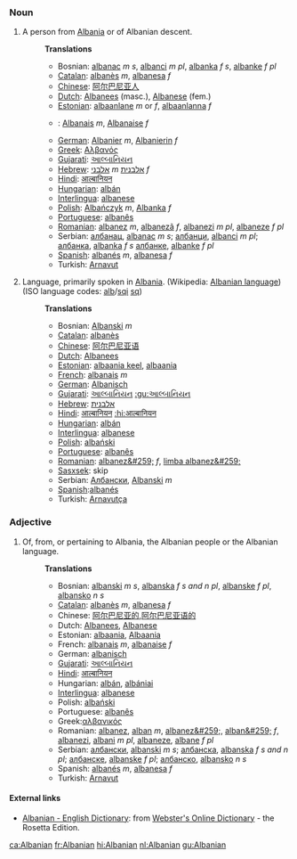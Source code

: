 ===Noun===
#A person from [[Albania]] or of Albanian descent.
#:'''Translations'''
#:*Bosnian: [[albanac]] ''m s'', [[albanci]] ''m pl'', [[albanka]] ''f s'', [[albanke]] ''f pl''
#:*[[Catalan]]: [[albanès]] ''m'', [[albanesa]] ''f''
#:*[[Chinese]]: [[阿尔巴尼亚人]]
#:*[[Dutch]]:  [[Albanees]] (masc.), [[Albanese]] (fem.)
#:*[[Estonian]]: [[albaanlane]] ''m'' or ''f'', [[albaanlanna]] ''f''
#:*{{fr}}: [[Albanais]] ''m'', [[Albanaise]] ''f''
#:*[[German]]: [[Albanier]] ''m'', [[Albanierin]] ''f''
#:*[[Greek]]: [[Αλβανός]]
#:*[[Gujarati]]: [[આલ્બાનિયન]]
#:*[[Hebrew]]: [[אלבני]] ''m'' [[אלבנית]] ''f''
#:*[[Hindi]]: [[आल्बानियन]]
#:*[[Hungarian]]: [[albán]]
#:*[[Interlingua]]: [[albanese]]
#:*[[Polish]]: [[Albańczyk]] ''m'', [[Albanka]] ''f''
#:*[[Portuguese]]: [[albanês]]
#:*[[Romanian]]: [[albanez]] ''m'', [[albanezã]] ''f'', [[albanezi]] ''m pl'', [[albaneze]] ''f pl''
#:*Serbian: [[албанац]], [[albanac]] ''m s''; [[албанци]], [[albanci]] ''m pl''; [[албанка]], [[albanka]] ''f s'' [[албанке]], [[albanke]] ''f pl''
#:*[[Spanish]]: [[albanés]] ''m'', [[albanesa]] ''f''
#:*Turkish: [[Arnavut]]
#Language, primarily spoken in [[Albania]]. (Wikipedia: [[w:Albanian language|Albanian language]]) (ISO language codes: [[alb]]/[[sqi]]   [[sq]])
#:'''Translations'''
#:*Bosnian: [[Albanski]] ''m''
#:*[[Catalan]]: [[albanès]]
#:*[[Chinese]]: [[阿尔巴尼亚语]]
#:*[[Dutch]]: [[Albanees]]
#:*[[Estonian]]: [[albaania keel]], [[albaania]]
#:*[[French]]: [[albanais]] ''m''
#:*[[German]]: [[Albanisch]]
#:*[[Gujarati]]: [[આલ્બાનિયન]] [[:gu:આલ્બાનિયન]]
#:*[[Hebrew]]: [[אלבנית]]
#:*[[Hindi]]: [[आल्बानियन]] [[:hi:आल्बानियन]]
#:*[[Hungarian]]: [[albán]]
#:*[[Interlingua]]: [[albanese]]
#:*[[Polish]]: [[albański]]
#:*[[Portuguese]]: [[albanês]]
#:*[[Romanian]]: [[albanez&#259;]] ''f'', [[limba albanez&#259;]]
#:*[[Sasxsek]]: skip
#:*Serbian: [[Албански]], [[Albanski]] ''m''
#:*[[Spanish]]:[[albanés]]
#:*Turkish: [[Arnavutça]]

===Adjective===
#Of, from, or pertaining to Albania, the Albanian people or the Albanian language.
#:'''Translations'''
#:*Bosnian: [[albanski]] ''m s'', [[albanska]] ''f s and n pl'', [[albanske]] ''f pl'', [[albansko]] ''n s''
#:*[[Catalan]]: [[albanès]] ''m'', [[albanesa]] ''f''
#:*Chinese: [[阿尔巴尼亚的]],[[阿尔巴尼亚语的]]
#:*Dutch: [[Albanees]], [[Albanese]]
#:*Estonian: [[albaania]], [[Albaania]]
#:*French: [[albanais]] ''m'', [[albanaise]] ''f''
#:*German: [[albanisch]]
#:*[[Gujarati]]: [[આલ્બાનિયન]]
#:*[[Hindi]]: [[आल्बानियन]]
#:*Hungarian: [[albán]], [[albániai]]
#:*[[Interlingua]]: [[albanese]]
#:*Polish: [[albański]]
#:*Portuguese: [[albanês]]
#:*Greek:[[αλβανικός]]
#:*Romanian: [[albanez]], [[alban]] ''m'', [[albanez&#259;]], [[alban&#259;]] ''f'', [[albanezi]], [[albani]] ''m pl'', [[albaneze]], [[albane]] ''f pl''
#:*Serbian: [[албански]], [[albanski]] ''m s''; [[албанска]], [[albanska]] ''f s and n pl''; [[албанске]], [[albanske]] ''f pl''; [[албанско]], [[albansko]] ''n s''
#:*Spanish: [[albanés]] ''m'', [[albanesa]] ''f''
#:*Turkish: [[Arnavut]]

==== External links====
*[http://www.websters-online-dictionary.org/definition/Albanian-english/ Albanian - English Dictionary]: from [http://www.websters-online-dictionary.org Webster's Online Dictionary] - the Rosetta Edition.

[[ca:Albanian]]
[[fr:Albanian]]
[[hi:Albanian]]
[[nl:Albanian]]
[[gu:Albanian]]